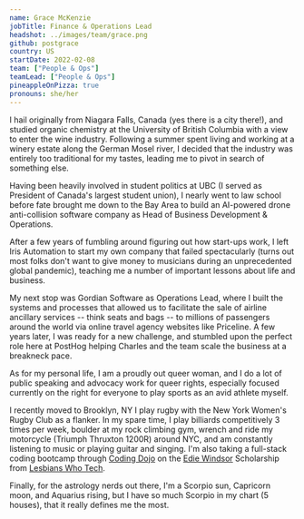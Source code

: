 ```yaml
---
name: Grace McKenzie
jobTitle: Finance & Operations Lead
headshot: ../images/team/grace.png
github: postgrace
country: US
startDate: 2022-02-08
team: ["People & Ops"]
teamLead: ["People & Ops"]
pineappleOnPizza: true
pronouns: she/her
---
```


I hail originally from Niagara Falls, Canada (yes there is a city there!), and studied organic chemistry at the University of British Columbia with a view to enter the wine industry. Following a summer spent living and working at a winery estate along the German Mosel river, I decided that the industry was entirely too traditional for my tastes, leading me to pivot in search of something else.

Having been heavily involved in student politics at UBC (I served as President of Canada's largest student union), I nearly went to law school before fate brought me down to the Bay Area to build an AI-powered drone anti-collision software company as Head of Business Development & Operations. 

After a few years of fumbling around figuring out how start-ups work, I left Iris Automation to start my own company that failed spectacularly (turns out most folks don't want to give money to musicians during an unprecedented global pandemic), teaching me a number of important lessons about life and business.

My next stop was Gordian Software as Operations Lead, where I built the systems and processes that allowed us to facilitate the sale of airline ancillary services -- think seats and bags -- to millions of passengers around the world via online travel agency websites like Priceline. A few years later, I was ready for a new challenge, and stumbled upon the perfect role here at PostHog helping Charles and the team scale the business at a breakneck pace.

As for my personal life, I am a proudly out queer woman, and I do a lot of public speaking and advocacy work for queer rights, especially focused currently on the right for everyone to play sports as an avid athlete myself. 

I recently moved to Brooklyn, NY I play rugby with the New York Women's Rugby Club as a flanker. In my spare time, I play billiards competitively 3 times per week, boulder at my rock climbing gym, wrench and ride my motorcycle (Triumph Thruxton 1200R) around NYC, and am constantly listening to music or playing guitar and singing. I'm also taking a full-stack coding bootcamp through [Coding Dojo](https://www.codingdojo.com/) on the [Edie Windsor](https://lesbianswhotech.org/codingscholarship/) Scholarship from [Lesbians Who Tech](https://lesbianswhotech.org/about/).

Finally, for the astrology nerds out there, I'm a Scorpio sun, Capricorn moon, and Aquarius rising, but I have so much Scorpio in my chart (5 houses), that it really defines me the most.
